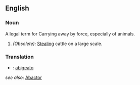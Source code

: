 ==English==
===Noun===
A legal term for Carrying away by force, especially of animals.
#''(Obsolete):'' [[Stealing]] cattle on a large scale.

===Translation===
* {{pt}}: [[abigeato]]

''see also:'' [[Abactor]]